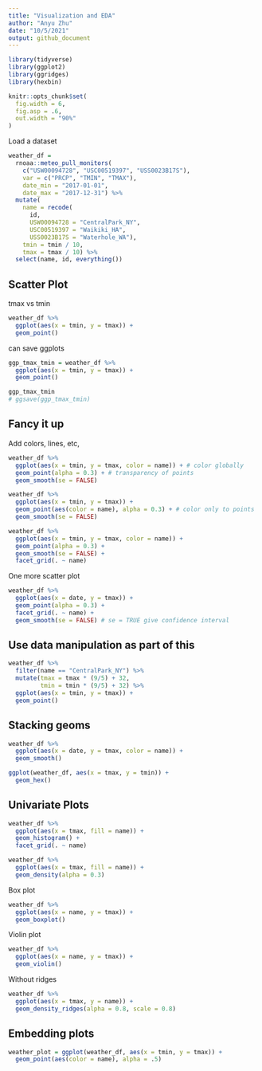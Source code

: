 ```yaml
---
title: "Visualization and EDA"
author: "Anyu Zhu"
date: "10/5/2021"
output: github_document
---
```


```r
library(tidyverse)
library(ggplot2)
library(ggridges)
library(hexbin)

knitr::opts_chunk$set(
  fig.width = 6,
  fig.asp = .6,
  out.width = "90%"
)
```

Load a dataset
```r
weather_df = 
  rnoaa::meteo_pull_monitors(
    c("USW00094728", "USC00519397", "USS0023B17S"),
    var = c("PRCP", "TMIN", "TMAX"), 
    date_min = "2017-01-01",
    date_max = "2017-12-31") %>%
  mutate(
    name = recode(
      id, 
      USW00094728 = "CentralPark_NY", 
      USC00519397 = "Waikiki_HA",
      USS0023B17S = "Waterhole_WA"),
    tmin = tmin / 10,
    tmax = tmax / 10) %>%
  select(name, id, everything())
```

## Scatter Plot

tmax vs tmin
```r
weather_df %>% 
  ggplot(aes(x = tmin, y = tmax)) + 
  geom_point()
```
can save ggplots
```r
ggp_tmax_tmin = weather_df %>% 
  ggplot(aes(x = tmin, y = tmax)) + 
  geom_point()

ggp_tmax_tmin
# ggsave(ggp_tmax_tmin)
```

## Fancy it up

Add colors, lines, etc,
```r
weather_df %>% 
  ggplot(aes(x = tmin, y = tmax, color = name)) + # color globally
  geom_point(alpha = 0.3) + # transparency of points
  geom_smooth(se = FALSE)
```
```r
weather_df %>% 
  ggplot(aes(x = tmin, y = tmax)) + 
  geom_point(aes(color = name), alpha = 0.3) + # color only to points
  geom_smooth(se = FALSE)
```
```r
weather_df %>% 
  ggplot(aes(x = tmin, y = tmax, color = name)) + 
  geom_point(alpha = 0.3) + 
  geom_smooth(se = FALSE) + 
  facet_grid(. ~ name)
```
One more scatter plot
```r
weather_df %>% 
  ggplot(aes(x = date, y = tmax)) +
  geom_point(alpha = 0.3) +
  facet_grid(. ~ name) +
  geom_smooth(se = FALSE) # se = TRUE give confidence interval
```

## Use data manipulation as part of this

```r
weather_df %>% 
  filter(name == "CentralPark_NY") %>% 
  mutate(tmax = tmax * (9/5) + 32,
         tmin = tmin * (9/5) + 32) %>% 
  ggplot(aes(x = tmin, y = tmax)) +
  geom_point()
```

## Stacking geoms

```r
weather_df %>% 
  ggplot(aes(x = date, y = tmax, color = name)) +
  geom_smooth()
```
```r
ggplot(weather_df, aes(x = tmax, y = tmin)) + 
  geom_hex()
```

## Univariate Plots

```r
weather_df %>% 
  ggplot(aes(x = tmax, fill = name)) +
  geom_histogram() + 
  facet_grid(. ~ name)
```
```r
weather_df %>% 
  ggplot(aes(x = tmax, fill = name)) +
  geom_density(alpha = 0.3)
```

Box plot
```r
weather_df %>% 
  ggplot(aes(x = name, y = tmax)) + 
  geom_boxplot()
```

Violin plot

```r
weather_df %>% 
  ggplot(aes(x = name, y = tmax)) + 
  geom_violin()
```

Without ridges
```r
weather_df %>% 
  ggplot(aes(x = tmax, y = name)) + 
  geom_density_ridges(alpha = 0.8, scale = 0.8)
```
## Embedding plots

```r
weather_plot = ggplot(weather_df, aes(x = tmin, y = tmax)) + 
  geom_point(aes(color = name), alpha = .5) 
```













